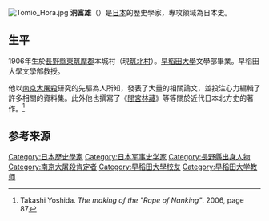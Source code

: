 [[File:Tomio_Hora.jpg|thumb]]
'''洞富雄'''（{{bd|1906年|11月14日|2000年|3月15日|catIdx=Hora Tomio}}）是[[日本|日本]]的歷史學家，專攻領域為日本史。

==生平==
1906年生於[[長野縣|長野縣]][[東筑摩郡|東筑摩郡]]本城村（現[[筑北村|筑北村]]）。[[早稻田大學|早稻田大學]]文學部畢業。早稻田大學文學部教授。

他以[[南京大屠殺|南京大屠殺]]研究的先驅為人所知，發表了大量的相關論文，並投注心力編輯了許多相關的資料集。此外他也撰寫了《[[間宮林藏|間宮林藏]]》等等關於近代日本北方史的著作。<ref name=yosh>Takashi Yoshida. ''The making of the "Rape of Nanking"''. 2006, page 87</ref>

==参考来源==
{{Reflist}}

{{南京大屠杀}}
{{Authority control}}
{{DEFAULTSORT:Hora Toshio}}
[[Category:日本歷史學家|Category:日本歷史學家]]
[[Category:日本军事史学家|Category:日本军事史学家]]
[[Category:長野縣出身人物|Category:長野縣出身人物]]
[[Category:南京大屠殺肯定者|Category:南京大屠殺肯定者]]
[[Category:早稻田大學校友|Category:早稻田大學校友]]
[[Category:早稻田大学教师|Category:早稻田大学教师]]